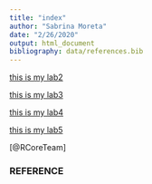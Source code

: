 ```yaml
---
title: "index"
author: "Sabrina Moreta"
date: "2/26/2020"
output: html_document
bibliography: data/references.bib
---
```


[this is my lab2](lab2_sabrinamoreta.html)

[this is my lab3](lab3_sabrinamoreta.html)

[this is my lab4](lab4_sabrinamoreta.html)

[this is my lab5](lab5_sabrinamoreta.html) 

[@RCoreTeam]

### REFERENCE

